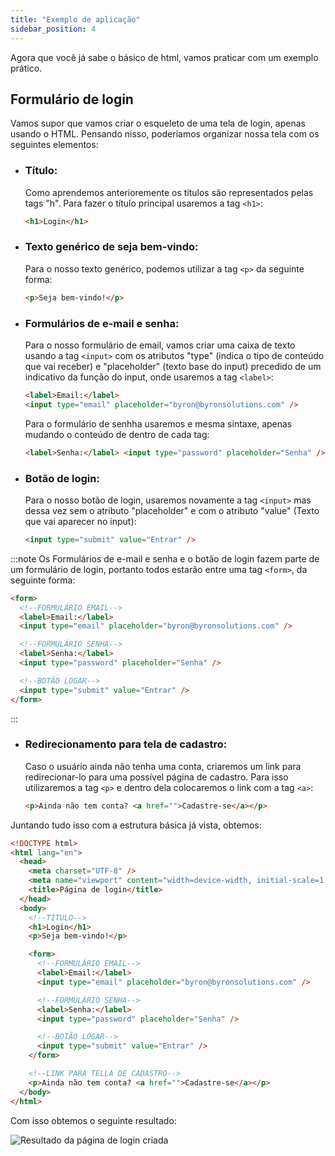 ```yaml
---
title: "Exemplo de aplicação"
sidebar_position: 4
---
```


Agora que você já sabe o básico de html, vamos praticar com um exemplo prático.

## Formulário de login

Vamos supor que vamos criar o esqueleto de uma tela de login, apenas usando o HTML. Pensando nisso, poderiamos organizar nossa tela com os seguintes elementos:

- ### **Título:**

  Como aprendemos anterioremente os títulos são representados pelas tags "h". Para fazer o título principal usaremos a tag `<h1>`:

  ```html
  <h1>Login</h1>
  ```

- ### **Texto genérico de seja bem-vindo:**

  Para o nosso texto genérico, podemos utilizar a tag `<p>` da seguinte forma:

  ```html
  <p>Seja bem-vindo!</p>
  ```

- ### **Formulários de e-mail e senha:**

  Para o nosso formulário de email, vamos criar uma caixa de texto usando a tag `<input>` com os atributos "type" (indica o tipo de conteúdo que vai receber) e "placeholder" (texto base do input) precedido de um indicativo da função do input, onde usaremos a tag `<label>`:

  ```html
  <label>Email:</label>
  <input type="email" placeholder="byron@byronsolutions.com" />
  ```

  Para o formulário de senhha usaremos e mesma sintaxe, apenas mudando o conteúdo de dentro de cada tag:

  ```html
  <label>Senha:</label> <input type="password" placeholder="Senha" />
  ```

- ### **Botão de login:**

  Para o nosso botão de login, usaremos novamente a tag `<input>` mas dessa vez sem o atributo "placeholder" e com o atributo "value" (Texto que vai aparecer no input):

  ```html
  <input type="submit" value="Entrar" />
  ```

:::note
Os Formulários de e-mail e senha e o botão de login fazem parte de um formulário de login, portanto todos estarão entre uma tag `<form>`, da seguinte forma:

```html
<form>
  <!--FORMULÁRIO EMAIL-->
  <label>Email:</label>
  <input type="email" placeholder="byron@byronsolutions.com" />

  <!--FORMULÁRIO SENHA-->
  <label>Senha:</label>
  <input type="password" placeholder="Senha" />

  <!--BOTÃO LOGAR-->
  <input type="submit" value="Entrar" />
</form>
```

:::

- ### **Redirecionamento para tela de cadastro:**

  Caso o usuário ainda não tenha uma conta, criaremos um link para redirecionar-lo para uma possível página de cadastro. Para isso utilizaremos a tag `<p>` e dentro dela colocaremos o link com a tag `<a>`:

  ```html
  <p>Ainda não tem conta? <a href="">Cadastre-se</a></p>
  ```

Juntando tudo isso com a estrutura básica já vista, obtemos:

```html
<!DOCTYPE html>
<html lang="en">
  <head>
    <meta charset="UTF-8" />
    <meta name="viewport" content="width=device-width, initial-scale=1.0" />
    <title>Página de login</title>
  </head>
  <body>
    <!--TÍTULO-->
    <h1>Login</h1>
    <p>Seja bem-vindo!</p>

    <form>
      <!--FORMULÁRIO EMAIL-->
      <label>Email:</label>
      <input type="email" placeholder="byron@byronsolutions.com" />

      <!--FORMULÁRIO SENHA-->
      <label>Senha:</label>
      <input type="password" placeholder="Senha" />

      <!--BOTÃO LOGAR-->
      <input type="submit" value="Entrar" />
    </form>

    <!--LINK PARA TELLA DE CADASTRO-->
    <p>Ainda não tem conta? <a href="">Cadastre-se</a></p>
  </body>
</html>
```

Com isso obtemos o seguinte resultado:

![Resultado da página de login criada](../img/Tela-de-login.png)
